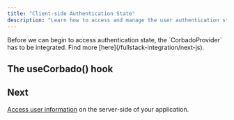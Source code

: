 ```yaml
---
title: "Client-side Authentication State"
description: "Learn how to access and manage the user authentication state on the client-side in your Next.js application."
---
```



<Warning>
    Before we can begin to access authentication state, the `CorbadoProvider` has to be integrated.
    Find more [here](/fullstack-integration/next-js).
</Warning>

## The useCorbado() hook

<UseCorbadoContent framework="Next.js" />

## Next

[Access user information](/frontend-integration/next-js/authentication-state-server) on the server-side of your application.